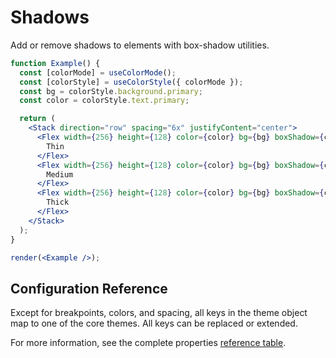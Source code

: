 
# Shadows

Add or remove shadows to elements with box-shadow utilities.

<ThemeParser theme="shadows" />

```jsx noInline
function Example() {
  const [colorMode] = useColorMode();
  const [colorStyle] = useColorStyle({ colorMode });
  const bg = colorStyle.background.primary;
  const color = colorStyle.text.primary;

  return (
    <Stack direction="row" spacing="6x" justifyContent="center">
      <Flex width={256} height={128} color={color} bg={bg} boxShadow={colorStyle.shadow.thin} align="center" justify="center">
        Thin
      </Flex>
      <Flex width={256} height={128} color={color} bg={bg} boxShadow={colorStyle.shadow.medium} align="center" justify="center">
        Medium
      </Flex>
      <Flex width={256} height={128} color={color} bg={bg} boxShadow={colorStyle.shadow.thick} align="center" justify="center">
        Thick
      </Flex>
    </Stack>
  );
}

render(<Example />);
```

## Configuration Reference

Except for breakpoints, colors, and spacing, all keys in the theme object map to one of the core themes. All keys can be replaced or extended.

For more information, see the complete properties <a href="https://styled-system.com/table" target="_blank">reference table</a>.

